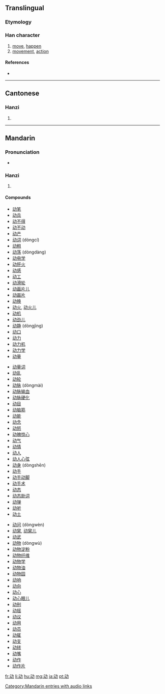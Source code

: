 {{also|動|働}}
==Translingual==

===Etymology===
{{Han simp|動|f=重|t=云}}

===Han character===
{{Han char|rn=19|rad=力|as=04|sn=6|four=|canj=一戈大尸 (MIKS)|ids=⿰[[云]][[力]]}}

# [[move]], [[happen]]
# [[movement]], [[action]]

====References====
* {{Han ref|kx=0146.241|hdz=10367.020|uh=52A8|ud=21160}}

----

==Cantonese==

===Hanzi===
{{yue-hanzi|jyut=|y=dung6|tra=動}}

# {{defn|Cantonese}}

----

==Mandarin==

===Pronunciation===
* {{audio|zh-dòng.ogg|audio}}

===Hanzi===
{{cmn-hanzi|tra=動|pin=[[dòng]] ([[dong4]])|wg=tung<sup>4</sup>}}

# {{defn|Mandarin}}

====Compounds====
{{top3}}
* [[动笔]]
* [[动兵]]
* [[动不得]]
* [[动不动]]
* [[动产]]
* [[动词]] (dòngcí)
* [[动粗]]
* [[动荡]] (dòngdàng)
* [[动电学]]
* [[动肝火]]
* [[动感]]
* [[动工]]
* [[动滑轮]]
* [[动画片儿]]
* [[动画片]]
* [[动换]]
* [[动火]], [[动火儿]]
* [[动机]]
* [[动劲儿]]
* [[动静]] (dòngjìng)
* [[动口]]
* [[动力]]
* [[动力机]]
* [[动力学]]
* [[动量]]
{{mid3}}
* [[动量词]]
* [[动乱]]
* [[动轮]]
* [[动脉]] (dòngmài)
* [[动脉输血]]
* [[动脉硬化]]
* [[动目]]
* [[动脑筋]]
* [[动能]]
* [[动念]]
* [[动怒]]
* [[动魄惊心]]
* [[动气]]
* [[动情]]
* [[动人]]
* [[动人心弦]]
* [[动身]] (dòngshēn)
* [[动手]]
* [[动手动脚]]
* [[动手术]]
* [[动态]]
* [[动态助词]]
* [[动弹]]
* [[动听]]
* [[动土]]
{{mid3}}
* [[动问]] (dòngwèn)
* [[动窝]], [[动窝儿]]
* [[动武]]
* [[动物]] (dòngwù)
* [[动物淀粉]]
* [[动物纤维]]
* [[动物学]]
* [[动物油]]
* [[动物园]]
* [[动响]]
* [[动向]]
* [[动心]]
* [[动心眼儿]]
* [[动刑]]
* [[动摇]]
* [[动议]]
* [[动用]]
* [[动员]]
* [[动辄]]
* [[动支]]
* [[动转]]
* [[动嘴]]
* [[动作]]
* [[动作片]]
{{bottom}}

[[Category:Mandarin entries with audio links]]

[[fr:动]]
[[li:动]]
[[hu:动]]
[[mg:动]]
[[ja:动]]
[[pt:动]]